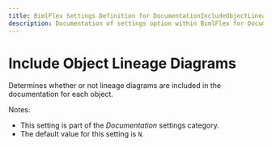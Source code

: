 ```yaml
---
title: BimlFlex Settings Definition for DocumentationIncludeObjectLineageDiagrams
description: Documentation of settings option within BimlFlex for DocumentationIncludeObjectLineageDiagrams
---
```

<head>
  <meta name="varigenceProduct" content="BimlFlex"></meta>
  <meta name="varigenceArticleType" content="Reference"></meta>
</head>

# Include Object Lineage Diagrams

Determines whether or not lineage diagrams are included in the documentation for each object.

Notes:

* This setting is part of the *Documentation* settings category.
* The default value for this setting is `N`.
